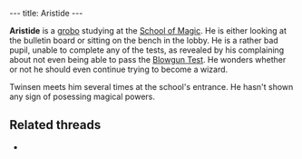 ---
title: Aristide
---

{{Infobox Character
 |image=Aristide.jpg
 |race=Grobo
 |gender=Male
 |size=average
 |age=Adult
 |magical=no
 |lba1=
 |lba2=yes
 |alignment=neutral
 |occupation=Student of Magic
 |requires=
 |amount=
 |fam1=
 |fam2=
 |planet=
 |island=
 |building=
}}

'''Aristide''' is a [[grobo]] studying at the [[School of Magic]]. He is either looking at the bulletin board or sitting on the bench in the lobby. He is a rather bad pupil, unable to complete any of the tests, as revealed by his complaining about not even being able to pass the [[Blowgun Test]]. He wonders whether or not he should even continue trying to become a wizard.

Twinsen meets him several times at the school's entrance. He hasn't shown any sign of posessing magical powers.

==Related threads==
* {{thread|id=5918|title=Stupid Aristide...}}

<!-- remvoe these category links when they're all automated by categorizers...
[[Category:Desert Island inhabitants]] -->